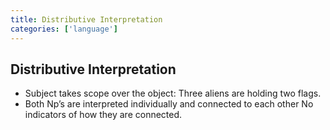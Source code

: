 ```yaml
---
title: Distributive Interpretation
categories: ['language']
---
```


## Distributive Interpretation
- Subject takes scope over the object: Three aliens are holding two flags.
- Both Np's are interpreted individually and connected to each other No indicators of how they are connected.



